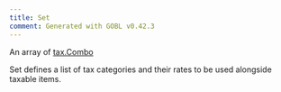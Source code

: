 ```yaml
---
title: Set
comment: Generated with GOBL v0.42.3
---
```


An array of [tax.Combo](/draft-0/tax/combo)

Set defines a list of tax categories and their rates to be used alongside taxable items.
